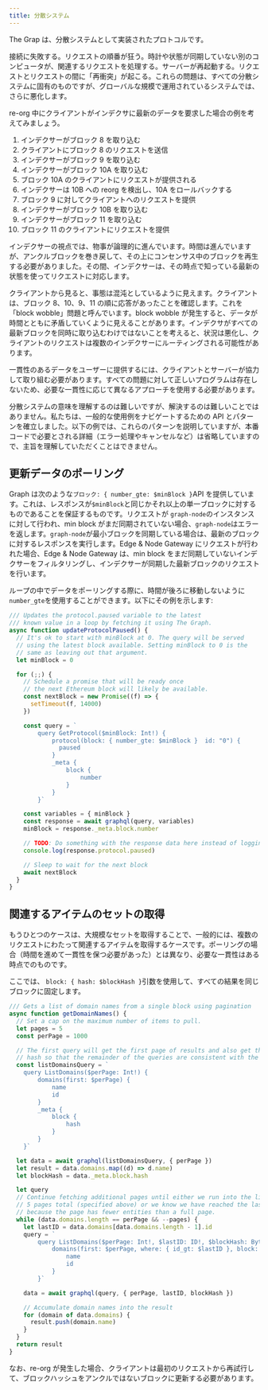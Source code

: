 ```yaml
---
title: 分散システム
---
```


The Grap は、分散システムとして実装されたプロトコルです。

接続に失敗する。リクエストの順番が狂う。時計や状態が同期していない別のコンピュータが、関連するリクエストを処理する。サーバーが再起動する。リクエストとリクエストの間に「再衝突」が起こる。これらの問題は、すべての分散システムに固有のものですが、グローバルな規模で運用されているシステムでは、さらに悪化します。

re-org 中にクライアントがインデクサに最新のデータを要求した場合の例を考えてみましょう。

1. インデクサーがブロック 8 を取り込む
2. クライアントにブロック 8 のリクエストを送信
3. インデクサーがブロック 9 を取り込む
4. インデクサーがブロック 10A を取り込む
5. ブロック 10A のクライアントにリクエストが提供される
6. インデクサーは 10B への reorg を検出し、10A をロールバックする
7. ブロック 9 に対してクライアントへのリクエストを提供
8. インデクサーがブロック 10B を取り込む
9. インデクサーがブロック 11 を取り込む
10. ブロック 11 のクライアントにリクエストを提供

インデクサーの視点では、物事が論理的に進んでいます。時間は進んでいますが、アンクルブロックを巻き戻して、その上にコンセンサス中のブロックを再生する必要がありました。その間、インデクサーは、その時点で知っている最新の状態を使ってリクエストに対応します。

クライアントから見ると、事態は混沌としているように見えます。クライアントは、ブロック 8、10、9、11 の順に応答があったことを確認します。これを「block wobble」問題と呼んでいます。block wobble が発生すると、データが時間とともに矛盾していくように見えることがあります。インデクサがすべての最新ブロックを同時に取り込むわけではないことを考えると、状況は悪化し、クライアントのリクエストは複数のインデクサーにルーティングされる可能性があります。

一貫性のあるデータをユーザーに提供するには、クライアントとサーバーが協力して取り組む必要があります。すべての問題に対して正しいプログラムは存在しないため、必要な一貫性に応じて異なるアプローチを使用する必要があります。

分散システムの意味を理解するのは難しいですが、解決するのは難しいことではありません。私たちは、一般的な使用例をナビゲートするための API とパターンを確立しました。以下の例では、これらのパターンを説明していますが、本番コードで必要とされる詳細（エラー処理やキャンセルなど）は省略していますので、主旨を理解していただくことはできません。

## 更新データのポーリング

Graph は次のような`ブロック: { number_gte: $minBlock }`API を提供しています。これは、レスポンスが`$minBlock`と同じかそれ以上の単一ブロックに対するものであることを保証するものです。リクエストが `graph-node`のインスタンスに対して行われ、min block がまだ同期されていない場合、`graph-node`はエラーを返します。`graph-node`が最小ブロックを同期している場合は、最新のブロックに対するレスポンスを実行します。Edge & Node Gateway にリクエストが行われた場合、Edge & Node Gateway は、min block をまだ同期していないインデクサーをフィルタリングし、インデクサーが同期した最新ブロックのリクエストを行います。

ループの中でデータをポーリングする際に、時間が後ろに移動しないように`number_gte`を使用することができます。以下にその例を示します:

```javascript
/// Updates the protocol.paused variable to the latest
/// known value in a loop by fetching it using The Graph.
async function updateProtocolPaused() {
  // It's ok to start with minBlock at 0. The query will be served
  // using the latest block available. Setting minBlock to 0 is the
  // same as leaving out that argument.
  let minBlock = 0

  for (;;) {
    // Schedule a promise that will be ready once
    // the next Ethereum block will likely be available.
    const nextBlock = new Promise((f) => {
      setTimeout(f, 14000)
    })

    const query = `
        query GetProtocol($minBlock: Int!) {
            protocol(block: { number_gte: $minBlock }  id: "0") {
              paused
            }
            _meta {
                block {
                    number
                }
            }
        }`

    const variables = { minBlock }
    const response = await graphql(query, variables)
    minBlock = response._meta.block.number

    // TODO: Do something with the response data here instead of logging it.
    console.log(response.protocol.paused)

    // Sleep to wait for the next block
    await nextBlock
  }
}
```

## 関連するアイテムのセットの取得

もうひとつのケースは、大規模なセットを取得することで、一般的には、複数のリクエストにわたって関連するアイテムを取得するケースです。ポーリングの場合（時間を進めて一貫性を保つ必要があった）とは異なり、必要な一貫性はある時点でのものです。

ここでは、 `block: { hash: $blockHash }`引数を使用して、すべての結果を同じブロックに固定します。

```javascript
/// Gets a list of domain names from a single block using pagination
async function getDomainNames() {
  // Set a cap on the maximum number of items to pull.
  let pages = 5
  const perPage = 1000

  // The first query will get the first page of results and also get the block
  // hash so that the remainder of the queries are consistent with the first.
  const listDomainsQuery = `
    query ListDomains($perPage: Int!) {
        domains(first: $perPage) {
            name
            id
        }
        _meta {
            block {
                hash
            }
        }
    }`

  let data = await graphql(listDomainsQuery, { perPage })
  let result = data.domains.map((d) => d.name)
  let blockHash = data._meta.block.hash

  let query
  // Continue fetching additional pages until either we run into the limit of
  // 5 pages total (specified above) or we know we have reached the last page
  // because the page has fewer entities than a full page.
  while (data.domains.length == perPage && --pages) {
    let lastID = data.domains[data.domains.length - 1].id
    query = `
        query ListDomains($perPage: Int!, $lastID: ID!, $blockHash: Bytes!) {
            domains(first: $perPage, where: { id_gt: $lastID }, block: { hash: $blockHash }) {
                name
                id
            }
        }`

    data = await graphql(query, { perPage, lastID, blockHash })

    // Accumulate domain names into the result
    for (domain of data.domains) {
      result.push(domain.name)
    }
  }
  return result
}
```

なお、re-org が発生した場合、クライアントは最初のリクエストから再試行して、ブロックハッシュをアンクルではないブロックに更新する必要があります。
